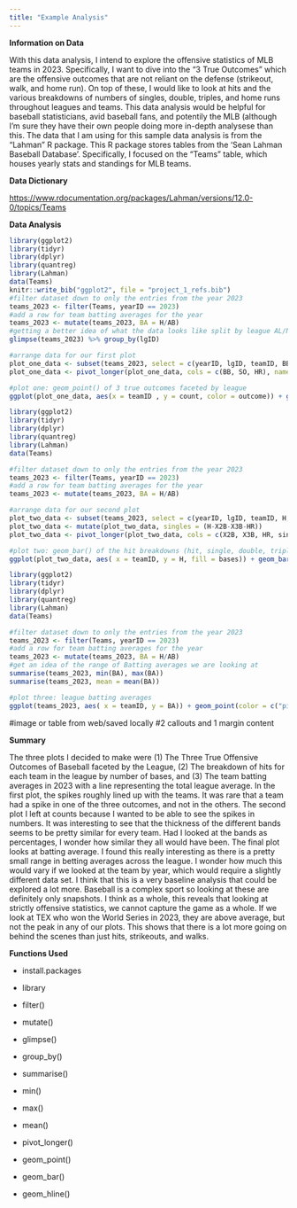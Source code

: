 ```yaml
---
title: "Example Analysis"
---
```


**Information on Data**

With this data analysis, I intend to explore the offensive statistics of MLB teams in 2023. Specifically, I want to dive into the "3 True Outcomes" which are the offensive outcomes that are not reliant on the defense (strikeout, walk, and home run). On top of these, I would like to look at hits and the various breakdowns of numbers of singles, double, triples, and home runs throughout leagues and teams. This data analysis would be helpful for baseball statisticians, avid baseball fans, and potentily the MLB (although I'm sure they have their own people doing more in-depth analysese than this. The data that I am using for this sample data analysis is from the "Lahman" R package. This R package stores tables from the 'Sean Lahman Baseball Database'. Specifically, I focused on the "Teams" table, which houses yearly stats and standings for MLB teams.

**Data Dictionary**

<https://www.rdocumentation.org/packages/Lahman/versions/12.0-0/topics/Teams>

**Data Analysis**

```r
library(ggplot2)
library(tidyr)
library(dplyr)
library(quantreg)
library(Lahman)
data(Teams)
knitr::write_bib("ggplot2", file = "project_1_refs.bib")
#filter dataset down to only the entries from the year 2023
teams_2023 <- filter(Teams, yearID == 2023)
#add a row for team batting averages for the year
teams_2023 <- mutate(teams_2023, BA = H/AB)
#getting a better idea of what the data looks like split by league AL/NL
glimpse(teams_2023) %>% group_by(lgID)

#arrange data for our first plot
plot_one_data <- subset(teams_2023, select = c(yearID, lgID, teamID, BB, SO, HR))
plot_one_data <- pivot_longer(plot_one_data, cols = c(BB, SO, HR), names_to = 'outcome', values_to = 'count')

#plot one: geom_point() of 3 true outcomes faceted by league
ggplot(plot_one_data, aes(x = teamID , y = count, color = outcome)) + geom_point() + labs(title = "3 True Offensive Outcomes", subtitle = "Breakdown of strikeouts, walks, and homeruns faceted by League", caption = "Data from Teams table from the Lahman R package", x = "Team ID", y = "Counts of Each Outcome") + theme_dark() + theme(axis.text.x = element_text(size = 6, angle = 90)) + facet_wrap(~lgID, scales = "free_x") + scale_color_manual(values = c("aquamarine","lightcoral", "gold"))
```

```r
library(ggplot2)
library(tidyr)
library(dplyr)
library(quantreg)
library(Lahman)
data(Teams)

#filter dataset down to only the entries from the year 2023
teams_2023 <- filter(Teams, yearID == 2023)
#add a row for team batting averages for the year
teams_2023 <- mutate(teams_2023, BA = H/AB)

#arrange data for our second plot
plot_two_data <- subset(teams_2023, select = c(yearID, lgID, teamID, H, X2B, X3B, HR))
plot_two_data <- mutate(plot_two_data, singles = (H-X2B-X3B-HR))
plot_two_data <- pivot_longer(plot_two_data, cols = c(X2B, X3B, HR, singles), names_to = 'bases', values_to = 'count')

#plot two: geom_bar() of the hit breakdowns (hit, single, double, triple, hr)
ggplot(plot_two_data, aes( x = teamID, y = H, fill = bases)) + geom_bar(position = "stack", stat = "identity") + labs(title = "Hit Results by Team in 2023", subtitle = "Broken down by single, double, triple, and HR", caption = "Data from Teams table in Lahman R package", x = "Team ID", y = "Number of Hits") + theme_dark() + theme(axis.text.x = element_text(angle = 90)) + scale_fill_manual(values = c("cadetblue1", "coral", "lawngreen", "plum2"))
```

```r
library(ggplot2)
library(tidyr)
library(dplyr)
library(quantreg)
library(Lahman)
data(Teams)

#filter dataset down to only the entries from the year 2023
teams_2023 <- filter(Teams, yearID == 2023)
#add a row for team batting averages for the year
teams_2023 <- mutate(teams_2023, BA = H/AB)
#get an idea of the range of Batting averages we are looking at
summarise(teams_2023, min(BA), max(BA))
summarise(teams_2023, mean = mean(BA))

#plot three: league batting averages
ggplot(teams_2023, aes( x = teamID, y = BA)) + geom_point(color = c("pink")) + geom_hline(yintercept = 0.2482603, color = c("lightblue")) + labs(title = "Team Batting Averages in 2023", subtitle = "League Batting Averages Fall into a Small Range", caption = "Data from Teams table in the Lahman R package", y = "Batting Averages", x = "Team ID") + theme_dark() + theme(axis.text.x = element_text(angle = 90)) 
```

#image or table from web/saved locally #2 callouts and 1 margin content

**Summary**

The three plots I decided to make were (1) The Three True Offensive Outcomes of Baseball faceted by the League, (2) The breakdown of hits for each team in the league by number of bases, and (3) The team batting averages in 2023 with a line representing the total league average. In the first plot, the spikes roughly lined up with the teams. It was rare that a team had a spike in one of the three outcomes, and not in the others. The second plot I left at counts because I wanted to be able to see the spikes in numbers. It was interesting to see that the thickness of the different bands seems to be pretty similar for every team. Had I looked at the bands as percentages, I wonder how similar they all would have been. The final plot looks at batting average. I found this really interesting as there is a pretty small range in betting averages across the league. I wonder how much this would vary if we looked at the team by year, which would require a slightly different data set. I think that this is a very baseline analysis that could be explored a lot more. Baseball is a complex sport so looking at these are definitely only snapshots. I think as a whole, this reveals that looking at strictly offensive statistics, we cannot capture the game as a whole. If we look at TEX who won the World Series in 2023, they are above average, but not the peak in any of our plots. This shows that there is a lot more going on behind the scenes than just hits, strikeouts, and walks.

**Functions Used**

-   install.packages

-   library

-   filter()

-   mutate()

-   glimpse()

-   group_by()

-   summarise()

-   min()

-   max()

-   mean()

-   pivot_longer()

-   geom_point()

-   geom_bar()

-   geom_hline()
